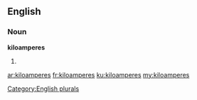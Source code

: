 ==English==

===Noun===
'''kiloamperes'''

# {{plural of|kiloampere}}

[[Category:English plurals]]

[[ar:kiloamperes]]
[[fr:kiloamperes]]
[[ku:kiloamperes]]
[[my:kiloamperes]]
